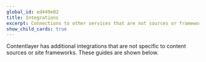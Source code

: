 ```yaml
---
global_id: ed449e02
title: Integrations
excerpt: Connections to other services that are not sources or frameworks
show_child_cards: true
---
```


Contentlayer has additional integrations that are not specific to content sources or site frameworks. These guides are shown below.
